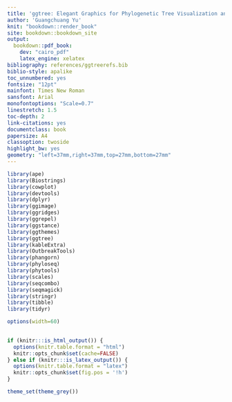 ```yaml
---
title: 'ggtree: Elegant Graphics for Phylogenetic Tree Visualization and Annotation'
author: 'Guangchuang Yu'
knit: "bookdown::render_book"
site: bookdown::bookdown_site
output:
  bookdown::pdf_book: 
    dev: "cairo_pdf"
    latex_engine: xelatex
bibliography: references/ggtreerefs.bib
biblio-style: apalike
toc_unnumbered: yes
fontsize: "12pt"
mainfont: Times New Roman
sansfont: Arial
monofontoptions: "Scale=0.7"
linestretch: 1.5
toc-depth: 2
link-citations: yes
documentclass: book
papersize: A4
classoption: twoside
highlight_bw: yes
geometry: "left=37mm,right=37mm,top=27mm,bottom=27mm"
---
```



```r
library(ape)
library(Biostrings)
library(cowplot)
library(devtools)
library(dplyr)
library(ggimage)
library(ggridges)
library(ggrepel)
library(ggstance)
library(ggthemes)
library(ggtree)
library(kableExtra)
library(OutbreakTools)
library(phangorn)
library(phyloseq)
library(phytools)
library(scales)
library(seqcombo)
library(seqmagick)
library(stringr)
library(tibble)
library(tidyr)

options(width=60)

  
if (knitr:::is_html_output()) {
  options(knitr.table.format = "html") 
  knitr::opts_chunk$set(cache=FALSE) 
} else if (knitr:::is_latex_output()) {
  options(knitr.table.format = "latex")
  knitr::opts_chunk$set(fig.pos = '!h')
} 

theme_set(theme_grey())
```

